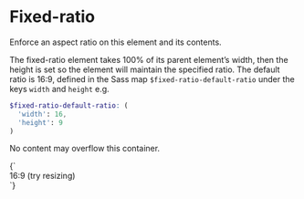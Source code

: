 
<Meta title="Layout/Fixed ratio" />

# Fixed-ratio

Enforce an aspect ratio on this element and its contents.

The fixed-ratio element takes 100% of its parent element’s width, then the height is set so the element will maintain the specified ratio. The default ratio is 16:9, defined in the Sass map `$fixed-ratio-default-ratio` under the keys `width` and `height` e.g.

```scss
$fixed-ratio-default-ratio: (
  'width': 16,
  'height': 9
)
```

No content may overflow this container.

<Canvas>
  <Story name="Fixed ratio">
    {`
      <div class="l-fixed-ratio">
        <div class="l-fixed-ratio__inner u-bg--brand-2">
          <div class="l-absolute-center u-text--center">16:9 <span class="l-block">(try resizing)</span></div>
        </div>
      </div>
    `}
  </Story>
</Canvas>
